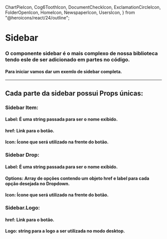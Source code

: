   ChartPieIcon,
  Cog6ToothIcon,
  DocumentCheckIcon,
  ExclamationCircleIcon,
  FolderOpenIcon,
  HomeIcon,
  NewspaperIcon,
  UsersIcon,
} from "@heroicons/react/24/outline";

<Meta of={SidebarStories} />

# Sidebar

### O componente sidebar é o mais complexo de nossa biblioteca tendo esle de ser adicionado em partes no código.

#### Para iniciar vamos dar um exemlo de sidebar completa.

<Canvas>
  <Sidebar>
        <Sidebar.Logo logo="https://switchdreams.com.br/og_image.png"></Sidebar.Logo>
        <Sidebar.Group>
          <Sidebar.Item label="Home" href="" icon={HomeIcon}></Sidebar.Item>
          <Sidebar.Dropdown
            label="Dashboard"
            icon={ChartPieIcon}
            options={[
              { label: "Overview", href: "" },
              { label: "Notifications", href: "" },
              { label: "Analytics", href: "" },
              { label: "Reports", href: "" },
            ]}
          ></Sidebar.Dropdown>
          <Sidebar.Dropdown
            label="Projects"
            icon={FolderOpenIcon}
            options={[
              { label: "Project 1", href: "" },
              { label: "Project 2", href: "" },
              { label: "Project 3", href: "" },
            ]}
          ></Sidebar.Dropdown>
          <Sidebar.Item label="Tasks" href="" icon={DocumentCheckIcon}></Sidebar.Item>
          <Sidebar.Item label="Reporting" href="" icon={NewspaperIcon}></Sidebar.Item>
          <Sidebar.Item label="Users" href="" icon={UsersIcon}></Sidebar.Item>
        </Sidebar.Group>
        <Sidebar.Footer>
          <Sidebar.Item label="Support" href="" icon={ExclamationCircleIcon}></Sidebar.Item>
          <Sidebar.Item label="Settings" href="" icon={Cog6ToothIcon}></Sidebar.Item>
          <hr className="mb-10 mt-8 h-px w-full" />
          <Sidebar.User>
            <Avatar name="F" avatarUrl="" size="sm"></Avatar>
          </Sidebar.User>
        </Sidebar.Footer>
  </Sidebar>
</Canvas>

<Controls />

## Cada parte da sidebar possui Props únicas:

### Sidebar Item:

#### Label: É uma string passada para ser o nome exibido.
#### href: Link para o botão.
#### Icon: Ícone que será utilizado na frente do botão.

### Sidebar Drop:

#### Label: É uma string passada para ser o nome exibido.
#### Options: Array de opções contendo um objeto href e label para cada opção desejada no Dropdown.
#### Icon: Ícone que será utilizado na frente do botão.

### Sidebar.Logo:

#### href: Link para o botão.
#### Logo: string para a logo a ser utilizada no modo desktop.
